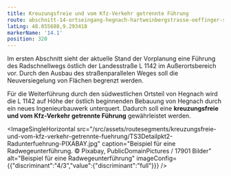 ```yaml
---
title: Kreuzungsfreie und vom Kfz-Verkehr getrennte Führung
route: abschnitt-14-ortseingang-hegnach-hartweinbergstrasse-oeffinger-strasse
latLng: 48.855688,9.293418
markerName: '14.1'
position: 320
---
```

Im ersten Abschnitt sieht der aktuelle Stand der Vorplanung eine Führung des Radschnellwegs östlich der Landesstraße L 1142 im Außerortsbereich vor. Durch den Ausbau des straßenparallelen Weges soll die Neuversiegelung von Flächen begrenzt werden.

Für die Weiterführung durch den südwestlichen Ortsteil von Hegnach wird die L 1142 auf Höhe der östlich beginnenden Bebauung von Hegnach durch ein neues Ingenieurbauwerk unterquert. Dadurch soll eine **kreuzungsfreie und vom Kfz-Verkehr getrennte Führung** gewährleistet werden.

<ImageSingleHorizontal src="/src/assets/routesegments/kreuzungsfreie-und-vom-kfz-verkehr-getrennte-fuehrung/TS3Detailpkt2-Radunterfuehrung-PIXABAY.jpg" caption="Beispiel für eine Radwegeunterführung. © Pixabay, PublicDomainPictures / 17901 Bilder" alt="Beispiel für eine Radwegeunterführung" imageConfig={{"discriminant":"4/3","value":{"discriminant":"full"}}} />
